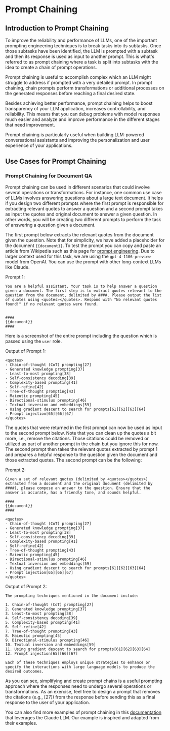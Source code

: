 # Prompt Chaining


## Introduction to Prompt Chaining

To improve the reliability and performance of LLMs, one of the important prompting engineering techniques is to break tasks into its subtasks. Once those subtasks have been identified, the LLM is prompted with a subtask and then its response is used as input to another prompt. This is what's referred to as prompt chaining where a task is split into subtasks with the idea to create a chain of prompt operations.

Prompt chaining is useful to accomplish complex which an LLM might struggle to address if prompted with a very detailed prompt. In prompt chaining, chain prompts perform transformations or additional processes on the generated responses before reaching a final desired state. 

Besides achieving better performance, prompt chaining helps to boost transparency of your LLM application, increases controllability, and reliability. This means that you can debug problems with model responses much easier and analyze and improve performance in the different stages that need improvement.

Prompt chaining is particularly useful when building LLM-powered conversational assistants and improving the personalization and user experience of your applications. 

## Use Cases for Prompt Chaining

### Prompt Chaining for Document QA

Prompt chaining can be used in different scenarios that could involve several operations or transformations. For instance, one common use case of LLMs involves answering questions about a large text document. It helps if you design two different prompts where the first prompt is responsible for extracting relevant quotes to answer a question and a second prompt takes as input the quotes and original document to answer a given question. In other words, you will be creating two different prompts to perform the task of answering a question given a document.

The first prompt below extracts the relevant quotes from the document given the question. Note that for simplicity, we have added a placeholder for the document `{{document}}`. To test the prompt you can copy and paste an article from Wikipedia such as this page for [prompt engineering](https://en.wikipedia.org/wiki/Prompt_engineering). Due to larger context used for this task, we are using the `gpt-4-1106-preview` model from OpenAI. You can use the prompt with other long-context LLMs like Claude. 

Prompt 1: 
```
You are a helpful assistant. Your task is to help answer a question given a document. The first step is to extract quotes relevant to the question from the document, delimited by ####. Please output the list of quotes using <quotes></quotes>. Respond with "No relevant quotes found!" if no relevant quotes were found.


####
{{document}}
####
```

Here is a screenshot of the entire prompt including the question which is passed using the `user` role.

<Screenshot src={PC1} alt="Prompt Chaining Part 1" />

Output of Prompt 1:
```
<quotes>
- Chain-of-thought (CoT) prompting[27]
- Generated knowledge prompting[37]
- Least-to-most prompting[38]
- Self-consistency decoding[39]
- Complexity-based prompting[41]
- Self-refine[42]
- Tree-of-thought prompting[43]
- Maieutic prompting[45]
- Directional-stimulus prompting[46]
- Textual inversion and embeddings[59]
- Using gradient descent to search for prompts[61][62][63][64]
- Prompt injection[65][66][67]
</quotes>
```

The quotes that were returned in the first prompt can now be used as input to the second prompt below. Note that you can clean up the quotes a bit more, i.e., remove the citations. Those citations could be removed or utilized as part of another prompt in the chain but you ignore this for now. The second prompt then takes the relevant quotes extracted by prompt 1 and prepares a helpful response to the question given the document and those extracted quotes. The second prompt can be the following:

Prompt 2:
```
Given a set of relevant quotes (delimited by <quotes></quotes>) extracted from a document and the original document (delimited by ####), please compose an answer to the question. Ensure that the answer is accurate, has a friendly tone, and sounds helpful.

####
{{document}}
####

<quotes>
- Chain-of-thought (CoT) prompting[27]
- Generated knowledge prompting[37]
- Least-to-most prompting[38]
- Self-consistency decoding[39]
- Complexity-based prompting[41]
- Self-refine[42]
- Tree-of-thought prompting[43]
- Maieutic prompting[45]
- Directional-stimulus prompting[46]
- Textual inversion and embeddings[59]
- Using gradient descent to search for prompts[61][62][63][64]
- Prompt injection[65][66][67]
</quotes>
```

Output of Prompt 2:

```
The prompting techniques mentioned in the document include:

1. Chain-of-thought (CoT) prompting[27]
2. Generated knowledge prompting[37]
3. Least-to-most prompting[38]
4. Self-consistency decoding[39]
5. Complexity-based prompting[41]
6. Self-refine[42]
7. Tree-of-thought prompting[43]
8. Maieutic prompting[45]
9. Directional-stimulus prompting[46]
10. Textual inversion and embeddings[59]
11. Using gradient descent to search for prompts[61][62][63][64]
12. Prompt injection[65][66][67]

Each of these techniques employs unique strategies to enhance or specify the interactions with large language models to produce the desired outcomes.
```

As you can see, simplifying and create prompt chains is a useful prompting approach where the responses need to undergo several operations or transformations. As an exercise, feel free to design a prompt that removes the citations (e.g., [27]) from the response before sending this as a final response to the user of your application.

You can also find more examples of prompt chaining in this [documentation](https://docs.anthropic.com/claude/docs/prompt-chaining) that leverages the Claude LLM. Our example is inspired and adapted from their examples.
